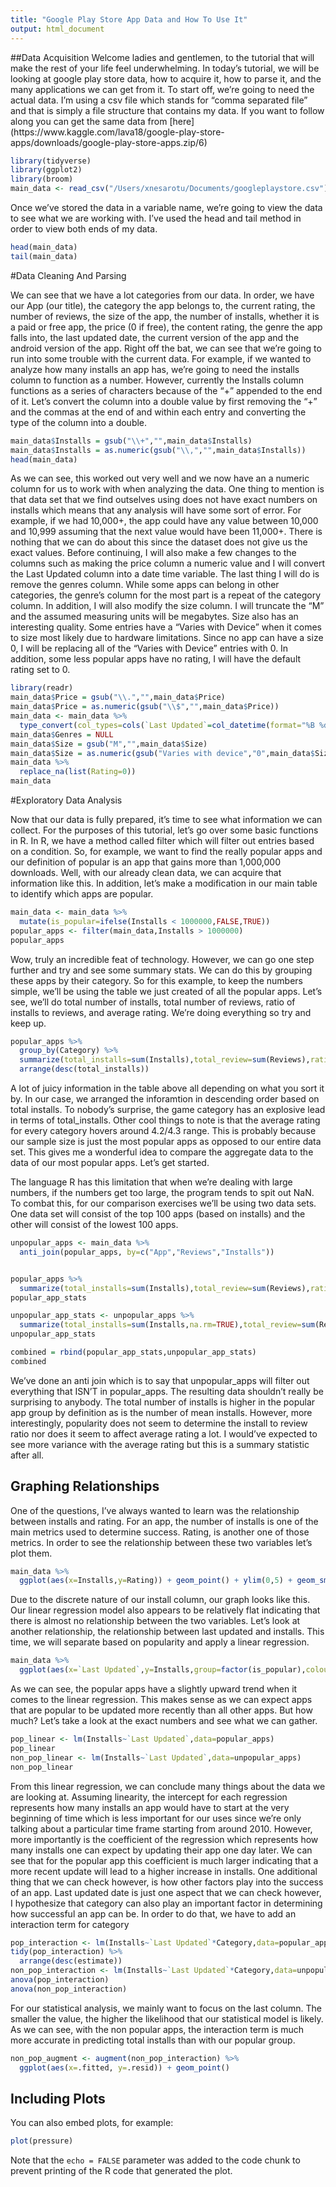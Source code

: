 ```yaml
---
title: "Google Play Store App Data and How To Use It"
output: html_document
---
```


##Data Acquisition
Welcome ladies and gentlemen, to the tutorial that will make the rest of your life feel underwhelming. In today's tutorial, we will be looking at google play store data, how to acquire it, how to parse it, and the many applications we can get from it. To start off, we're going to need the actual data. I'm using a csv file which stands for "comma separated file" and that is simply a file structure that contains my data. If you want to follow along you can get the same data from [here] (https://www.kaggle.com/lava18/google-play-store-apps/downloads/google-play-store-apps.zip/6) 

```r
library(tidyverse)
library(ggplot2)
library(broom)
main_data <- read_csv("/Users/xnesarotu/Documents/googleplaystore.csv")
```

Once we've stored the data in a variable name, we're going to view the data to see what we are working with. I've used the head and tail method in order to view both ends of my data.

```r
head(main_data)
tail(main_data)
```

#Data Cleaning And Parsing

We can see that we have a lot categories from our data. In order, we have our App (our title), the category the app belongs to, the current rating, the number of reviews, the size of the app, the number of installs, whether it is a paid or free app, the price (0 if free), the content rating, the genre the app falls into, the last updated date, the current version of the app and the android version of the app.
Right off the bat, we can see that we're going to run into some trouble with the current data. For example, if we wanted to analyze how many installs an app has, we're going to need the installs column to function as a number. However, currently the Installs column functions as a series of characters because of the "+" appended to the end of it. Let's convert the column into a double value by first removing the "+" and the commas at the end of and within each entry and converting the type of the column into a double.
```r
main_data$Installs = gsub("\\+","",main_data$Installs)
main_data$Installs = as.numeric(gsub("\\,","",main_data$Installs))
head(main_data)
```
As we can see, this worked out very well and we now have an a numeric column for us to work with when analyzing the data. One thing to mention is that data set that we find outselves using does not have exact numbers on installs which means that any analysis will have some sort of error. For example, if we had 10,000+, the app could have any value between 10,000 and 10,999 assuming that the next value would have been 11,000+. There is nothing that we can do about this since the dataset does not give us the exact values. 
Before continuing, I will also make a few changes to the columns such as making the price column a numeric value and I will convert the Last Updated column into a date time variable. The last thing I will do is remove the genres column. While some apps can belong in other categories, the genre's column for the most part is a repeat of the category column. In addition, I will also modify the size column. I will truncate the "M" and the assumed measuring units will be megabytes. Size also has an interesting quality. 
Some entries have a "Varies with Device" when it comes to size most likely due to hardware limitations. Since no app can have a size 0, I will be replacing all of the "Varies with Device" entries with 0. In addition, some less popular apps have no rating, I will have the default rating set to 0.
```r
library(readr)
main_data$Price = gsub("\\.","",main_data$Price)
main_data$Price = as.numeric(gsub("\\$","",main_data$Price))
main_data <- main_data %>%
  type_convert(col_types=cols(`Last Updated`=col_datetime(format="%B %d, %Y")))
main_data$Genres = NULL
main_data$Size = gsub("M","",main_data$Size)
main_data$Size = as.numeric(gsub("Varies with device","0",main_data$Size))
main_data %>%
  replace_na(list(Rating=0))
main_data
```

#Exploratory Data Analysis

Now that our data is fully prepared, it's time to see what information we can collect. For the purposes of this tutorial, let's go over some basic functions in R. In R, we have a method called filter which will filter out entries based on a condition. So, for example, we want to find the really popular apps and our definition of popular is an app that gains more than 1,000,000 downloads. Well, with our already clean data, we can acquire that information like this. In addition, let's make a modification in our main table to identify which apps are popular.
```r
main_data <- main_data %>%
  mutate(is_popular=ifelse(Installs < 1000000,FALSE,TRUE))
popular_apps <- filter(main_data,Installs > 1000000)
popular_apps
```
Wow, truly an incredible feat of technology. However, we can go one step further and try and see some summary stats. We can do this by grouping these apps by their category. So for this example, to keep the numbers simple, we'll be using the table we just created of all the popular apps. Let's see, we'll do total number of installs, total number of reviews, ratio of installs to reviews, and average rating. We're doing everything so try and keep up.
```r
popular_apps %>%
  group_by(Category) %>%
  summarize(total_installs=sum(Installs),total_review=sum(Reviews),ratio_install_to_review=total_installs/total_review,average_rating=mean(Rating)) %>%
  arrange(desc(total_installs))
```
A lot of juicy information in the table above all depending on what you sort it by. In our case, we arranged the inforamtion in descending order based on total installs. To nobody's surprise, the game category has an explosive lead in terms of total_installs. Other cool things to note is that the average rating for every category hovers around 4.2/4.3 range. This is probably because our sample size is just the most popular apps as opposed to our entire data set. This gives me a wonderful idea to compare the aggregate data to the data of our most popular apps. Let's get started.

The language R has this limitation that when we're dealing with large numbers, if the numbers get too large, the program tends to spit out NaN. To combat this, for our comparison exercises we'll be using two data sets. One data set will consist of the top 100 apps (based on installs) and the other will consist of the lowest 100 apps.

```r
unpopular_apps <- main_data %>%
  anti_join(popular_apps, by=c("App","Reviews","Installs"))  


popular_apps %>%
  summarize(total_installs=sum(Installs),total_review=sum(Reviews),ratio_install_to_review=total_installs/total_review,average_rating=mean(Rating),mean_installs=mean(Installs)) 
popular_app_stats

unpopular_app_stats <- unpopular_apps %>%
  summarize(total_installs=sum(Installs,na.rm=TRUE),total_review=sum(Reviews,na.rm=TRUE),ratio_install_to_review=total_installs/total_review,average_rating=mean(Rating,na.rm=TRUE),mean_installs=mean(Installs,na.rm=TRUE)) 
unpopular_app_stats

combined = rbind(popular_app_stats,unpopular_app_stats)
combined
```

We've done an anti join which is to say that unpopular_apps will filter out everything that ISN'T in popular_apps. The resulting data shouldn't really be surprising to anybody. The total number of installs is higher in the popular app group by definition as is the number of mean installs. However, more interestingly, popularity does not seem to determine the install to review ratio nor does it seem to affect average rating a lot. I would've expected to see more variance with the average rating but this is a summary statistic after all.

## Graphing Relationships

One of the questions, I've always wanted to learn was the relationship between installs and rating. For an app, the number of installs is one of the main metrics used to determine success. Rating, is another one of those metrics. In order to see the relationship between these two variables let's plot them.

```r
main_data %>%
  ggplot(aes(x=Installs,y=Rating)) + geom_point() + ylim(0,5) + geom_smooth(method=lm)
```

Due to the discrete nature of our install column, our graph looks like this. Our linear regression model also appears to be relatively flat indicating that there is almost no relationship between the two variables. Let's look at another relationship, the relationship between last updated and installs. This time, we will separate based on popularity and apply a linear regression.

```r
main_data %>%
  ggplot(aes(x=`Last Updated`,y=Installs,group=factor(is_popular),colour=factor(is_popular))) + geom_point() + geom_smooth(method=lm)

```

As we can see, the popular apps have a slightly upward trend when it comes to the linear regression. This makes sense as we can expect apps that are popular to be updated more recently than all other apps. But how much? 
Let's take a look at the exact numbers and see what we can gather.

```r
pop_linear <- lm(Installs~`Last Updated`,data=popular_apps)
pop_linear
non_pop_linear <- lm(Installs~`Last Updated`,data=unpopular_apps)
non_pop_linear
```
From this linear regression, we can conclude many things about the data we are looking at. Assuming linearity, the intercept for each regression represents how many installs an app would have to start at the very beginning of time which is less important for our uses since we're only talking about a particular time frame starting from around 2010. However, more importantly is the coefficient of the regression which represents how many installs one can expect by updating their app one day later. We can see that for the popular app this coefficient is much larger indicating that a more recent update will lead to a higher increase in installs. 
One additional thing that we can check however, is how other factors play into the success of an app. Last updated date is just one aspect that we can check however, I hypothesize that category can also play an important factor in determining how successful an app can be. In order to do that, we have to add an interaction term for category

```r
pop_interaction <- lm(Installs~`Last Updated`*Category,data=popular_apps)
tidy(pop_interaction) %>%
  arrange(desc(estimate))
non_pop_interaction <- lm(Installs~`Last Updated`*Category,data=unpopular_apps)
anova(pop_interaction)
anova(non_pop_interaction)
```
For our statistical analysis, we mainly want to focus on the last column. The smaller the value, the higher the likelihood that our statistical model is likely. As we can see, with the non popular apps, the interaction term is much more accurate in predicting total installs than with our popular group.

``` r
non_pop_augment <- augment(non_pop_interaction) %>%
  ggplot(aes(x=.fitted, y=.resid)) + geom_point()

```


## Including Plots

You can also embed plots, for example:

```r
plot(pressure)
```

Note that the `echo = FALSE` parameter was added to the code chunk to prevent printing of the R code that generated the plot.
